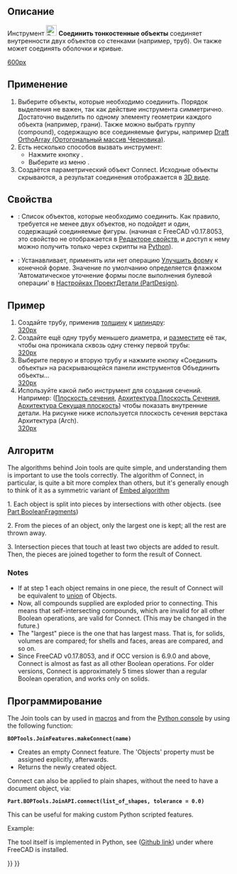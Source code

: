 <languages/>

{{Docnav/ru
|[[Part_Common/ru|Пересечение]]
|[[Part_JoinEmbed/ru|Встроить тонкостенные объекты]]
|[[Part_Workbench/ru|Деталь]]
|IconL=Part_Common.svg
|IconR=Part_JoinEmbed.svg
|IconC=Workbench_Part.svg
}}

{{GuiCommand/ru
|Name=Part JoinConnect
|Name/ru=Соединить тонкостенные объекты
|MenuLocation=Деталь → Соединить → Соединить объекты
|Workbenches=[[Part_Workbench/ru|Деталь]]
|Version=0.16
|SeeAlso=[[Part_JoinEmbed/ru|Внедрить тонкостенные объекты]], [[Part_JoinCutout/ru|Вырезать в тонкостенном объекте]], [[Part_Boolean/ru|Булевы операции]], [[Part_Thickness/ru|Толщина]]
}}

<span id="Description"></span>
== Описание == 

Инструмент [[Image:Part_JoinConnect.svg|24px]] '''Соединить тонкостенные объекты''' соединяет внутренности двух объектов со стенками (например, труб). Он также может соединять оболочки и кривые.

[[image:JoinFeatures_Connect.png|600px]]

<span id="Usage"></span>
== Применение == 

# Выберите объекты, которые необходимо соединить. Порядок выделения не важен, так как действие инструмента симметрично. Достаточно выделить по одному элементу геометрии каждого объекта (например, грани). Также можно выбрать группу (compound), содержащую все соединяемые фигуры, например [[Draft_OrthoArray/ru|Draft OrthoArray (Ортогональный массив Черновика)]].
# Есть несколько способов вызвать инструмент:
#* Нажмите кнопку {{Button|[[Image:Part_JoinConnect.svg|16px]] [[Part_JoinConnect|Соединить тонкостенные]]}}.
#* Выберите из меню {{MenuCommand|Деталь → Соединить → [[Image:Part_JoinConnect.svg|16px]] Соединить объекты}}.
# Создаётся параметрический объект Connect. Исходные объекты скрываются, а результат соединения отображается в [[3D_view/ru|3D виде]].

<span id="Properties"></span>
== Свойства == 

{{TitleProperty|Соединить}}

* {{PropertyData|Объекты (Objects)}}: Список объектов, которые необходимо соединить. Как правило, требуется не менее двух объектов, но подойдет и один, содержащий соединяемые фигуры. (начиная с FreeCAD v0.17.8053, это свойство не отображается в [[Property_editor/ru|Редакторе свойств]], и доступ к нему можно получить только через скрипты на [[#Scripting|Python]]).
* {{PropertyData|Улучшить (Refine)}}: Устанавливает, применять или нет операцию [[Part RefineShape/ru|Улучшить форму]] к конечной форме. Значение по умолчанию определяется флажком 'Автоматическое уточнение формы после выполнения булевой операции' в [[PartDesign_Preferences/ru|Настройках ПроектДетали (PartDesign)]].

<span id="Example"></span>
== Пример == 

# Создайте трубу, применив [[Part_Thickness/ru|толщину]] к [[Part_Cylinder/ru|цилиндру]]: <br />[[image:JoinFeatures_Example_step1.png|320px]]
# Создайте ещё одну трубу меньшего диаметра, и [[Placement/ru|разместите]] её так, чтобы она проникала сквозь одну стенку первой трубы: <br />[[image:JoinFeatures_Example_step2.png|320px]]
# Выберите первую и вторую трубу и нажмите кнопку «Соединить объекты» на раскрывающейся панели инструментов Объединить объекты... <br />[[image:JoinFeatures_Example_step3_Connect.png|320px]]
# Используйте какой либо инструмент для создания сечений. Например: ([[Std_ToggleClipPlane/ru|Плоскость сечения]], [[Arch_SectionPlane/ru|Архитектура Плоскость Сечения]], [[Arch_CutPlane/ru|Архитектура Секущая плоскость]]) чтобы показать внутренние детали. На рисунке ниже используется плоскость сечения верстака Архитектура (Arch).<br />[[image:JoinFeatures_Example_step4_Connect.png|320px]]

<span id="Algorithm"></span>
== Алгоритм ==

The algorithms behind Join tools are quite simple, and understanding them is important to use the tools correctly. The algorithm of Connect, in particular, is quite a bit more complex than others, but it's generally enough to think of it as a symmetric variant of [[Part_JoinEmbed#Algorithm|Embed algorithm]]

1. Each object is split into pieces by intersections with other objects. (see [[Part_BooleanFragments|Part BooleanFragments]]) 

2. From the pieces of an object, only the largest one is kept; all the rest are thrown away.

3. Intersection pieces that touch at least two objects are added to result. Then, the pieces are joined together to form the result of Connect.

===Notes=== 

* If at step 1 each object remains in one piece, the result of Connect will be equivalent to [[Part_Fuse|union]] of Objects.
* Now, all compounds supplied are exploded prior to connecting. This means that self-intersecting compounds, which are invalid for all other Boolean operations, are valid for Connect. (This may be changed in the future.)
* The "largest" piece is the one that has largest mass. That is, for solids, volumes are compared; for shells and faces, areas are compared, and so on.
* Since FreeCAD v0.17.8053, and if OCC version is 6.9.0 and above, Connect is almost as fast as all other Boolean operations. For older versions, Connect is approximately 5 times slower than a regular Boolean operation, and works only on solids.

<span id="Scripting"></span>
==Программирование==

The Join tools can by used in [[Macros|macros]] and from the [[Python_console|Python console]] by using the following function:

 '''BOPTools.JoinFeatures.makeConnect(name)'''

* Creates an empty Connect feature. The 'Objects' property must be assigned explicitly, afterwards.
* Returns the newly created object.

Connect can also be applied to plain shapes, without the need to have a document object, via:

 '''Part.BOPTools.JoinAPI.connect(list_of_shapes, tolerance = 0.0)'''

This can be useful for making custom Python scripted features.

Example:

{{code|code=
import Part
j = Part.BOPTools.JoinFeatures.makeConnect(name= 'Connect')
j.Objects = FreeCADGui.Selection.getSelection()
}}

The tool itself is implemented in Python, see {{FileName|/Mod/Part/BOPTools/JoinFeatures.py}} ([https://github.com/FreeCAD/FreeCAD/blob/master/src/Mod/Part/BOPTools/JoinFeatures.py Github link]) under where FreeCAD is installed.


<div class="mw-translate-fuzzy">
{{Docnav/ru
|[[Part_CompJoinFeatures/ru|Соединить тонкостенные объекты]]
|[[Part_JoinEmbed/ru|Встроить]]
|[[Part_Workbench/ru|Верстак Part]]
|IconL=Part_JoinConnect.svg
|IconR=Part_JoinEmbed.svg
|IconC=Workbench_Part.svg
}}
</div>

{{Part_Tools_navi{{#translation:}}}}
{{Userdocnavi{{#translation:}}}}